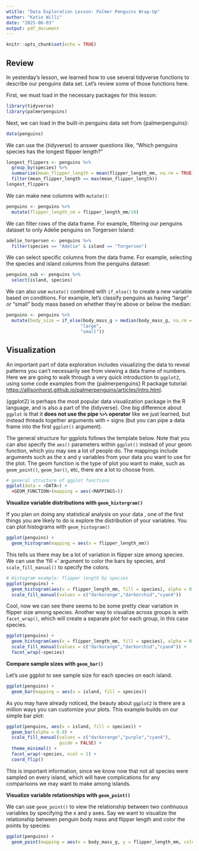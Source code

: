 ```yaml
---
wtitle: "Data Exploration Lesson: Palmer Penguins Wrap-Up"
author: "Katie Willi"
date: "2025-06-03"
output: pdf_document
---
```


```r
knitr::opts_chunk$set(echo = TRUE)
```

## Review

In yesterday's lesson, we learned how to use several tidyverse functions to describe our penguins data set. Let's review some of those functions here.

First, we must load in the necessary packages for this lesson:

```r
library(tidyverse)
library(palmerpenguins)
```

Next, we can load in the built-in penguins data set from {palmerpenguins}:

```r
data(penguins)
```

We can use the {tidyverse} to answer questions like, "Which penguins species has the longest flipper length?"

```r
longest_flippers <- penguins %>%
  group_by(species) %>%
  summarize(mean_flipper_length = mean(flipper_length_mm, na.rm = TRUE)) %>%
  filter(mean_flipper_length == max(mean_flipper_length))
longest_flippers
```

We can make new columns with `mutate()`:

```r
penguins <- penguins %>%
  mutate(flipper_length_cm = flipper_length_mm/10)
```

We can filter rows of the data frame. For example, filtering our penguins dataset to only Adelie penguins on Torgersen Island:

```r
adelie_torgersen <- penguins %>%
  filter(species == "Adelie" & island == "Torgersen")
```

We can select specific columns from the data frame. For example, selecting the species and island columns from the penguins dataset:

```r
penguins_sub <- penguins %>%
  select(island, species)
```

We can also use `mutate()` combined with `if_else()` to create a new variable based on conditions. For example, let's classify penguins as having "large" or "small" body mass based on whether they're above or below the median:

```r
penguins <- penguins %>%
  mutate(body_size = if_else(body_mass_g > median(body_mass_g, na.rm = TRUE), 
                            "large", 
                            "small"))
```

## Visualization

An important part of data exploration includes visualizing the data to reveal patterns you can't necessarily see from viewing a data frame of numbers. Here we are going to walk through a very quick introduction to `ggplot2`, using some code examples from the {palmerpenguins} R package tutorial: <https://allisonhorst.github.io/palmerpenguins/articles/intro.html>.

{ggplot2} is perhaps the most popular data visualization package in the R language, and is also a part of the {tidyverse}. One big difference about `ggplot` is that it **does not use the pipe `%>%` operator** like we just learned, but instead threads together arguments with `+` signs (but you can pipe a data frame into the first `ggplot()` argument).

The general structure for ggplots follows the template below. Note that you can also specify the `aes()` parameters within `ggplot()` instead of your geom function, which you may see a lot of people do. The mappings include arguments such as the x and y variables from your data you want to use for the plot. The geom function is the type of plot you want to make, such as `geom_point()`, `geom_bar()`, etc, there are a lot to choose from.

```r
# general structure of ggplot functions
ggplot(data = <DATA>) + 
  <GEOM_FUNCTION>(mapping = aes(<MAPPINGS>))
```

**Visualize variable distributions with `geom_historgram()`**

If you plan on doing any statistical analysis on your data , one of the first things you are likely to do is explore the distribution of your variables. You can plot histograms with `geom_histogram()`

```r
ggplot(penguins) + 
  geom_histogram(mapping = aes(x = flipper_length_mm))
```

This tells us there may be a lot of variation in flipper size among species. We can use the 'fill =' argument to color the bars by species, and `scale_fill_manual()` to specify the colors.

```r
# Histogram example: flipper length by species
ggplot(penguins) +
  geom_histogram(aes(x = flipper_length_mm, fill = species), alpha = 0.5, position = "identity") +
  scale_fill_manual(values = c("darkorange","darkorchid","cyan4"))
```

Cool, now we can see there seems to be some pretty clear variation in flipper size among species. Another way to visualize across groups is with `facet_wrap()`, which will create a separate plot for each group, in this case species.

```r
ggplot(penguins) +
  geom_histogram(aes(x = flipper_length_mm, fill = species), alpha = 0.5, position = "identity") +
  scale_fill_manual(values = c("darkorange","darkorchid","cyan4")) +
  facet_wrap(~species)
```

**Compare sample sizes with `geom_bar()`**

Let's use ggplot to see sample size for each species on each island.

```r
ggplot(penguins) +
  geom_bar(mapping = aes(x = island, fill = species))
```

As you may have already noticed, the beauty about `ggplot2` is there are a million ways you can customize your plots. This example builds on our simple bar plot:

```r
ggplot(penguins, aes(x = island, fill = species)) +
  geom_bar(alpha = 0.8) +
  scale_fill_manual(values = c("darkorange","purple","cyan4"), 
                    guide = FALSE) +
  theme_minimal() +
  facet_wrap(~species, ncol = 1) +
  coord_flip()
```

This is important information, since we know now that not all species were sampled on every island, which will have complications for any comparisons we may want to make among islands.

**Visualize variable relationships with `geom_point()`**

We can use `geom_point()` to view the relationship between two continuous variables by specifying the x and y axes. Say we want to visualize the relationship between penguin body mass and flipper length and color the points by species:

```r
ggplot(penguins) +
  geom_point(mapping = aes(x = body_mass_g, y = flipper_length_mm, color = species))
```
